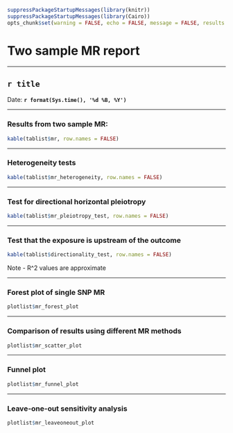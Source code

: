 ```r
suppressPackageStartupMessages(library(knitr))
suppressPackageStartupMessages(library(Cairo))
opts_chunk$set(warning = FALSE, echo = FALSE, message = FALSE, results = 'asis', fig.width = 6, fig.height = 6, dev = "png", fig.path = paste0('figure/', sanitise_string(title)))
```

# Two sample MR report

---

## `r title`

Date: **`r format(Sys.time(), '%d %B, %Y')`**

---

### Results from two sample MR:

```r
kable(tablist$mr, row.names = FALSE)
```

---

### Heterogeneity tests

```r
kable(tablist$mr_heterogeneity, row.names = FALSE)
```

--- 

### Test for directional horizontal pleiotropy

```r
kable(tablist$mr_pleiotropy_test, row.names = FALSE)
```

--- 

### Test that the exposure is upstream of the outcome

```r
kable(tablist$directionality_test, row.names = FALSE)
```

Note - R^2 values are approximate

---

### Forest plot of single SNP MR

```r
plotlist$mr_forest_plot
```

---

### Comparison of results using different MR methods

```r
plotlist$mr_scatter_plot
```

---

### Funnel plot

```r
plotlist$mr_funnel_plot
```

---

### Leave-one-out sensitivity analysis

```r
plotlist$mr_leaveoneout_plot
```
